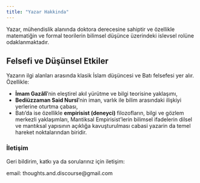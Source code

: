 ```yaml
---
title: "Yazar Hakkinda"
---
```


Yazar, mühendislik alanında doktora derecesine sahiptir ve özellikle matematiğin ve formal teorilerin bilimsel düşünce üzerindeki islevsel rolüne odaklanmaktadır. 

## Felsefi ve Düşünsel Etkiler

Yazarın ilgi alanları arasında klasik İslam düşüncesi ve Batı felsefesi yer alır. 
Özellikle:

- **İmam Gazâlî**’nin eleştirel akıl yürütme ve bilgi teorisine yaklaşımı,  
- **Bediüzzaman Said Nursî**’nin iman, varlık ile bilim arasındaki ilişkiyi yerlerine oturtma çabası,  
- Batı’da ise özellikle **empirisist (deneyci)** filozofların, bilgi ve gözlem merkezli yaklaşımları, Mantiksal Empirisist'lerin bilimsel ifadelerin dilsel ve mantıksal yapısının açıklığa kavuşturulması cabasi yazarin da temel hareket noktalarından biridir.


### İletişim

Geri bildirim, katkı ya da sorularınız için iletişim:  

email: thoughts.and.discourse@gmail.com



